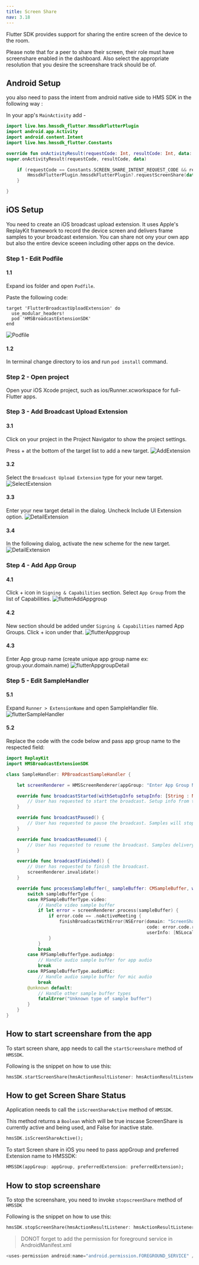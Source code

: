 ```yaml
---
title: Screen Share
nav: 3.18
---
```


Flutter SDK provides support for sharing the entire screen of the device to the room.

Please note that for a peer to share their screen, their role must have screenshare enabled in the dashboard. Also select the appropriate resolution that you desire the screenshare track should be of.

## Android Setup

you also need to pass the intent from android native side to HMS SDK in the following way :

In your app's `MainActivity` add -

```kotlin
import live.hms.hmssdk_flutter.HmssdkFlutterPlugin
import android.app.Activity
import android.content.Intent
import live.hms.hmssdk_flutter.Constants

override fun onActivityResult(requestCode: Int, resultCode: Int, data: Intent?) {
super.onActivityResult(requestCode, resultCode, data)

    if (requestCode == Constants.SCREEN_SHARE_INTENT_REQUEST_CODE && resultCode == Activity.RESULT_OK){
        HmssdkFlutterPlugin.hmssdkFlutterPlugin?.requestScreenShare(data)
    }

}

```

## iOS Setup

You need to create an iOS broadcast upload extension. It uses Apple's ReplayKit framework to record the device screen and delivers frame samples to your broadcast extension. You can share not ony your own app but also the entire device sceeen including other apps on the device.

### Step 1 - Edit Podfile
#### 1.1
Expand ios folder and open `Podfile`.

Paste the following code:

```Podfile
target 'FlutterBroadcastUploadExtension' do
  use_modular_headers!
  pod 'HMSBroadcastExtensionSDK'
end
```

![Podfile](docs/v2/flutter-podfile.png)
#### 1.2
In terminal change directory to ios and run `pod install` command.

### Step 2 - Open project
Open your iOS Xcode project, such as ios/Runner.xcworkspace for full-Flutter apps.

### Step 3 - Add Broadcast Upload Extension
#### 3.1
Click on your project in the Project Navigator to show the project settings. 

Press + at the bottom of the target list to add a new target.
![AddExtension](docs/v2/flutter-xcode.png)
#### 3.2
Select the `Broadcast Upload Extension` type for your new target.
![SelectExtension](docs/v2/flutter-select-extension.png)
#### 3.3
Enter your new target detail in the dialog.
Uncheck Include UI Extension option.
![DetailExtension](docs/v2/flutter-extension-detail.png)
#### 3.4
In the following dialog, activate the new scheme for the new target.
![DetailExtension](docs/v2/flutter-activate-extension.png)

### Step 4 - Add App Group
#### 4.1
Click + icon in `Signing & Capabilities` section.
Select `App Group` from the list of Capabilities.
![flutterAddAppgroup](docs/v2/flutter-add-appgroup.png)
#### 4.2
New section should be added under `Signing & Capabilities` named App Groups. Click + icon under that.
![flutterAppgroup](docs/v2/flutter-appgroup.png)
#### 4.3
Enter App group name (create unique app group name ex: group.your.domain.name)
![flutterAppgroupDetail](docs/v2/flutter-appgroup-detail.png)

### Step 5 - Edit SampleHandler
#### 5.1
Expand `Runner > ExtensionName` and open SampleHandler file.
![flutterSampleHandler](docs/v2/flutter-sample-handler.png)
#### 5.2
Replace the code with the code below and pass app group name to the respected field:

```swift
import ReplayKit
import HMSBroadcastExtensionSDK

class SampleHandler: RPBroadcastSampleHandler {

    let screenRenderer = HMSScreenRenderer(appGroup: "Enter App Group Name")

    override func broadcastStarted(withSetupInfo setupInfo: [String : NSObject]?) {
        // User has requested to start the broadcast. Setup info from the UI extension can be supplied but optional.
    }

    override func broadcastPaused() {
        // User has requested to pause the broadcast. Samples will stop being delivered.
    }

    override func broadcastResumed() {
        // User has requested to resume the broadcast. Samples delivery will resume.
    }

    override func broadcastFinished() {
        // User has requested to finish the broadcast.
        screenRenderer.invalidate()
    }

    override func processSampleBuffer(_ sampleBuffer: CMSampleBuffer, with sampleBufferType: RPSampleBufferType) {
        switch sampleBufferType {
        case RPSampleBufferType.video:
            // Handle video sample buffer
            if let error = screenRenderer.process(sampleBuffer) {
                if error.code == .noActiveMeeting {
                    finishBroadcastWithError(NSError(domain: "ScreenShare",
                                                     code: error.code.rawValue,
                                                     userInfo: [NSLocalizedFailureReasonErrorKey : "You are not in a meeting."]))
                }
            }
            break
        case RPSampleBufferType.audioApp:
            // Handle audio sample buffer for app audio
            break
        case RPSampleBufferType.audioMic:
            // Handle audio sample buffer for mic audio
            break
        @unknown default:
            // Handle other sample buffer types
            fatalError("Unknown type of sample buffer")
        }
    }
}
```

## How to start screenshare from the app

To start screen share, app needs to call the `startScreenshare` method of `HMSSDK`.

Following is the snippet on how to use this:

```dart
hmsSDK.startScreenShare(hmsActionResultListener: hmsActionResultListener);
```

## How to get Screen Share Status

Application needs to call the `isScreenShareActive` method of `HMSSDK`.

This method returns a `Boolean` which will be true inscase ScreenShare is currently active and being used, and False for inactive state.

```dart
hmsSDK.isScreenShareActive();
```

To start Screen share in iOS you need to pass appGroup and preferred Extension name to HMSSDK:

```dart
HMSSDK(appGroup: appGroup, preferredExtension: preferredExtension);
```

## How to stop screenshare

To stop the screenshare, you need to invoke `stopscreenShare` method of `HMSSDK`

Following is the snippet on how to use this:

```dart
hmsSDK.stopScreenShare(hmsActionResultListener: hmsActionResultListener);
```

> DONOT forget to add the permission for foreground service in AndroidManifest.xml

```kotlin
<uses-permission android:name="android.permission.FOREGROUND_SERVICE" />
```
